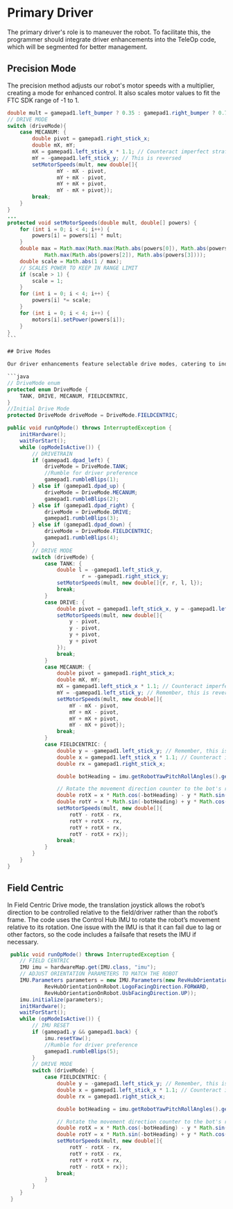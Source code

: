 # Primary Driver

The primary driver's role is to maneuver the robot. To facilitate this, the programmer should integrate driver enhancements into the TeleOp code, which will be segmented for better management.

## Precision Mode

The precision method adjusts our robot's motor speeds with a multiplier, creating a mode for enhanced control. It also scales motor values to fit the FTC SDK range of -1 to 1.

````java
double mult = gamepad1.left_bumper ? 0.35 : gamepad1.right_bumper ? 0.7 : 1.0;
// DRIVE MODE
switch (driveMode){
    case MECANUM: {
        double pivot = gamepad1.right_stick_x;
        double mX, mY;
        mX = gamepad1.left_stick_x * 1.1; // Counteract imperfect strafing
        mY = -gamepad1.left_stick_y; // This is reversed
        setMotorSpeeds(mult, new double[]{
                mY - mX - pivot,
                mY + mX - pivot,
                mY + mX + pivot,
                mY - mX + pivot});
        break;
    }
}
...
protected void setMotorSpeeds(double mult, double[] powers) {
    for (int i = 0; i < 4; i++) {
        powers[i] = powers[i] * mult;
    }
    double max = Math.max(Math.max(Math.abs(powers[0]), Math.abs(powers[1])),
            Math.max(Math.abs(powers[2]), Math.abs(powers[3])));
    double scale = Math.abs(1 / max);
    // SCALES POWER TO KEEP IN RANGE LIMIT
    if (scale > 1) {
        scale = 1;
    }
    for (int i = 0; i < 4; i++) {
        powers[i] *= scale;
    }
    for (int i = 0; i < 4; i++) {
        motors[i].setPower(powers[i]);
    }
}
```

## Drive Modes

Our driver enhancements feature selectable drive modes, catering to individual preferences. While its impact is subtle, it showcases our adaptability and flexibility in drivetrain configurations to judges.

```java
// DriveMode enum
protected enum DriveMode {
    TANK, DRIVE, MECANUM, FIELDCENTRIC,
}
//Initial Drive Mode
protected DriveMode driveMode = DriveMode.FIELDCENTRIC;

public void runOpMode() throws InterruptedException {
    initHardware();
    waitForStart();
    while (opModeIsActive()) {
        // DRIVETRAIN
        if (gamepad1.dpad_left) {
            driveMode = DriveMode.TANK;
            //Rumble for driver preference
            gamepad1.rumbleBlips(1);
        } else if (gamepad1.dpad_up) {
            driveMode = DriveMode.MECANUM;
            gamepad1.rumbleBlips(2);
        } else if (gamepad1.dpad_right) {
            driveMode = DriveMode.DRIVE;
            gamepad1.rumbleBlips(3);
        } else if (gamepad1.dpad_down) {
            driveMode = DriveMode.FIELDCENTRIC;
            gamepad1.rumbleBlips(4);
        }
        // DRIVE MODE
        switch (driveMode) {
            case TANK: {
                double l = -gamepad1.left_stick_y,
                        r = -gamepad1.right_stick_y;
                setMotorSpeeds(mult, new double[]{r, r, l, l});
                break;
            }
            case DRIVE: {
                double pivot = gamepad1.left_stick_x, y = -gamepad1.left_stick_y;
                setMotorSpeeds(mult, new double[]{
                    y - pivot,
                    y - pivot,
                    y + pivot,
                    y + pivot
                });
                break;
            }
            case MECANUM: {
                double pivot = gamepad1.right_stick_x;
                double mX, mY;
                mX = gamepad1.left_stick_x * 1.1; // Counteract imperfect strafing
                mY = -gamepad1.left_stick_y; // Remember, this is reversed!
                setMotorSpeeds(mult, new double[]{
                    mY - mX - pivot,
                    mY + mX - pivot,
                    mY + mX + pivot,
                    mY - mX + pivot});
                break;
            }
            case FIELDCENTRIC: {
                double y = -gamepad1.left_stick_y; // Remember, this is reversed!
                double x = gamepad1.left_stick_x * 1.1; // Counteract imperfect strafing
                double rx = gamepad1.right_stick_x;

                double botHeading = imu.getRobotYawPitchRollAngles().getYaw(AngleUnit.RADIANS);

                // Rotate the movement direction counter to the bot's rotation
                double rotX = x * Math.cos(-botHeading) - y * Math.sin(-botHeading);
                double rotY = x * Math.sin(-botHeading) + y * Math.cos(-botHeading);
                setMotorSpeeds(mult, new double[]{
                    rotY - rotX - rx,
                    rotY + rotX - rx,
                    rotY + rotX + rx,
                    rotY - rotX + rx});
                break;
            }
        }
    }
}
````

## Field Centric

In Field Centric Drive mode, the translation joystick allows the robot’s direction to be controlled relative to the field/driver rather than the robot’s frame. The code uses the Control Hub IMU to rotate the robot’s movement relative to its rotation. One issue with the IMU is that it can fail due to lag or other factors, so the code includes a failsafe that resets the IMU if necessary.

```java
 public void runOpMode() throws InterruptedException {
    // FIELD CENTRIC
    IMU imu = hardwareMap.get(IMU.class, "imu");
    // ADJUST ORIENTATION PARAMETERS TO MATCH THE ROBOT
    IMU.Parameters parameters = new IMU.Parameters(new RevHubOrientationOnRobot(
            RevHubOrientationOnRobot.LogoFacingDirection.FORWARD,
            RevHubOrientationOnRobot.UsbFacingDirection.UP));
    imu.initialize(parameters);
    initHardware();
    waitForStart();
    while (opModeIsActive()) {
        // IMU RESET
        if (gamepad1.y && gamepad1.back) {
            imu.resetYaw();
            //Rumble for driver preference
            gamepad1.rumbleBlips(5);
        }
        // DRIVE MODE
        switch (driveMode) {
            case FIELDCENTRIC: {
                double y = -gamepad1.left_stick_y; // Remember, this is reversed!
                double x = gamepad1.left_stick_x * 1.1; // Counteract imperfect strafing
                double rx = gamepad1.right_stick_x;

                double botHeading = imu.getRobotYawPitchRollAngles().getYaw(AngleUnit.RADIANS);

                // Rotate the movement direction counter to the bot's rotation
                double rotX = x * Math.cos(-botHeading) - y * Math.sin(-botHeading);
                double rotY = x * Math.sin(-botHeading) + y * Math.cos(-botHeading);
                setMotorSpeeds(mult, new double[]{
                    rotY - rotX - rx,
                    rotY + rotX - rx,
                    rotY + rotX + rx,
                    rotY - rotX + rx});
                break;
            }
        }
    }
 }
```
